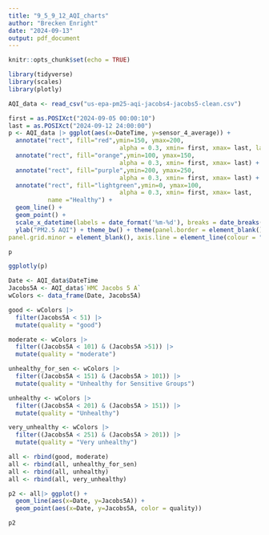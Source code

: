 ```yaml
---
title: "9_5_9_12_AQI_charts"
author: "Brecken Enright"
date: "2024-09-13"
output: pdf_document
---
```


```r
knitr::opts_chunk$set(echo = TRUE)
```

```r
library(tidyverse)
library(scales)
library(plotly)
```

```r
AQI_data <- read_csv("us-epa-pm25-aqi-jacobs4-jacobs5-clean.csv")
```

```r
first = as.POSIXct("2024-09-05 00:00:10")
last = as.POSIXct("2024-09-12 24:00:00")
p <- AQI_data |> ggplot(aes(x=DateTime, y=sensor_4_average)) + 
  annotate("rect", fill="red",ymin=150, ymax=200, 
                               alpha = 0.3, xmin= first, xmax= last, label = "unhealthy") + 
  annotate("rect", fill="orange",ymin=100, ymax=150, 
                               alpha = 0.3, xmin= first, xmax= last) +
  annotate("rect", fill="purple",ymin=200, ymax=250, 
                               alpha = 0.3, xmin= first, xmax= last) +
  annotate("rect", fill="lightgreen",ymin=0, ymax=100, 
                               alpha = 0.3, xmin= first, xmax= last, 
           name ="Healthy") +
  geom_line() +
  geom_point() +
  scale_x_datetime(labels = date_format('%m-%d'), breaks = date_breaks("1 day")) +
  ylab("PM2.5 AQI") + theme_bw() + theme(panel.border = element_blank(), panel.grid.major = element_blank(),
panel.grid.minor = element_blank(), axis.line = element_line(colour = "black"))

p
```

```r
ggplotly(p)
```

```r
Date <- AQI_data$DateTime
Jacobs5A <- AQI_data$`HMC Jacobs 5 A`
wColors <- data_frame(Date, Jacobs5A)

good <- wColors |>
  filter(Jacobs5A < 51) |>
  mutate(quality = "good")

moderate <- wColors |>
  filter((Jacobs5A < 101) & (Jacobs5A >51)) |>
  mutate(quality = "moderate")

unhealthy_for_sen <- wColors |>
  filter((Jacobs5A < 151) & (Jacobs5A > 101)) |>
  mutate(quality = "Unhealthy for Sensitive Groups")

unhealthy <- wColors |>
  filter((Jacobs5A < 201) & (Jacobs5A > 151)) |>
  mutate(quality = "Unhealthy")

very_unhealthy <- wColors |>
  filter((Jacobs5A < 251) & (Jacobs5A > 201)) |>
  mutate(quality = "Very unhealthy")

all <- rbind(good, moderate)
all <- rbind(all, unhealthy_for_sen)
all <- rbind(all, unhealthy)
all <- rbind(all, very_unhealthy)

```
```r
p2 <- all|> ggplot() + 
  geom_line(aes(x=Date, y=Jacobs5A)) +
  geom_point(aes(x=Date, y=Jacobs5A, color = quality)) 

p2
```


